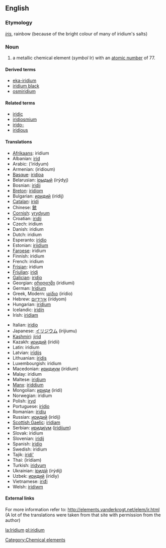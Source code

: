 {{See|Iridium}}
==English==
{{elements|Ir|osmium|Os|platinum|Pt}}

===Etymology===
{{L.}} ''[[iris#Latin|iris]]'', rainbow (because of the bright colour of many of iridium's salts)

=== Noun ===
{{en-noun-unc}}
{{wikipedia}}

# a metallic chemical element (''symbol'' Ir) with an [[atomic number]] of 77.

====Derived terms====
*[[eka-iridium]]
*[[iridium black]]
*[[osmiridium]]

====Related terms====
*[[iridic]]
*[[iridiosmium]]
*[[irido-]]
*[[iridious]]

==== Translations ====
{{top}}
*[[Afrikaans]]: iridium
*Albanian: [[irid]]
*Arabic: {{ARchar|[[إريديوم]]}} (’irídyum) {{m}}
*Armenian: (iridioum)
*[[Basque]]: [[iridioa]]
*Belarusian: [[iрыдый]] (irýdyj) {{m}}
*Bosnian: [[iridij]]
*[[Breton]]: [[iridiom]]
*Bulgarian: [[иридий]] (irídij) {{m}}
*[[Catalan]]: [[iridi]]
*Chinese: [[銥]]
*[[Cornish]]: [[yrydyum]]
*Croatian: [[iridij]]
*Czech: iridium
*Danish: iridium
*Dutch: iridium {{n}}
*Esperanto: [[iridio]]
*Estonian: [[iriidium]]
*[[Faroese]]: iridium
*Finnish: iridium
*French: iridium {{m}}
*[[Frisian]]: iridium
*[[Friulian]]: [[iridi]]
*[[Galician]]: [[iridio]]
*Georgian: [[ირიდიუმი]] (iridiumi)
*German: [[Iridium]] {{n}}
*Greek, Modern: [[ιρίδιο]] (irídio) {{n}}
*Hebrew: [[אירידיום]] (irídyom)
*Hungarian: [[irídium]]
*Icelandic: [[iridín]]
*Irish: [[iridiam]]
{{mid}}
*Italian: [[iridio]] {{m}}
*Japanese: [[イリジウム]] (irijiumu)
*[[Kashmiri]]: [[jirid]]
*Kazakh: [[иридий]] (iridii)
*Latin: iridium
*Latvian: [[irīdijs]]
*Lithuanian: [[iridis]]
*Luxembourgish: iridium
*Macedonian: [[иридиум]] (irídium) {{m}}
*Malay: iridium
*Maltese: [[iridjum]]
*[[Manx]]: [[iriddjum]]
*Mongolian: [[ириди]] (iridi)
*Norwegian: iridium
*Polish: [[iryd]] {{m}}
*Portuguese: [[irídio]] {{m}}
*Romanian: [[iridiu]] {{n}}
*Russian: [[иридий]] (irídij) {{m}}
*[[Scottish Gaelic]]: [[iridiam]]
*Serbian: [[иридиjум]] ([[iridijum]]) {{m}}
*Slovak: iridium
*Slovenian: [[iridij]]
*Spanish: [[iridio]] {{m}}
*Swedish: iridium
*Tajik: [[iridi']]
*Thai: {{THchar|[[อิริเดียม]]}} (ìrídiam)
*Turkish: [[iridyum]]
*Ukrainian: [[iридiй]] (irýdij) {{m}}
*Uzbek: [[иридий]] (iridiy)
*Vietnamese: [[iriđi]]
*Welsh: [[iridiwm]]
{{bottom}}

====External links====
For more information refer to:
http://elements.vanderkrogt.net/elem/ir.html
(A lot of the translations were taken from that site with permission from the author)

[[Category:Chemical elements]]

[[la:Iridium]]
[[pl:iridium]]